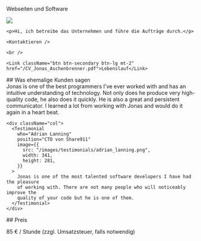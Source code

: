 
<FirstHeader>Webseiten und Software</FirstHeader>

<Section>
  <div className="clearfix">
    <Image src="/images/jonas.png" width={281} height={281} className="mb-2 mb-md-0 float-md-start me-md-2" />

    <p>Hi, ich betreibe das Unternehmen und führe die Aufträge durch.</p>

    <Kontaktieren />

    <br />

    <Link className="btn btn-secondary btn-lg mt-2" href="/CV_Jonas_Aschenbrenner.pdf">Lebenslauf</Link>

  </div>
</Section>

<Section>
  ## Was ehemalige Kunden sagen

  <div className="row">
    <div className="col mb-3 mb-md-0">
      <Testimonial
        who="Sam Hatoum"
        position="Gründer von Xolv.io"
        image={{
          src: "/images/testimonials/sam_hatoum.jpg",
          width: 300,
          height: 281,
        }}
      >
        Jonas is one of the best programmers I&#39;ve ever worked with and has an
        intuitive understanding of technology. Not only does he produce very
        high-quality code, he also does it quickly. He is also a great and persistent
        communicator. I learned a lot from working with Jonas and would do it again in
        a heart beat.
      </Testimonial>
    </div>

    <div className="col">
      <Testimonial
        who="Adrian Lanning"
        position="CTO von Share911"
        image={{
          src: "/images/testimonials/adrian_lanning.png",
          width: 341,
          height: 281,
        }}
      >
        Jonas is one of the most talented software developers I have had the pleasure
        of working with. There are not many people who will noticeably improve the
        quality of your code but he is one of them.
      </Testimonial>
    </div>

  </div>
</Section>

<Section>
  <div className="text-center">
    <Kontaktieren />
  </div>
</Section>

<Section>
  ## Preis

  <p className="mb-0">85 € / Stunde (zzgl. Umsatzsteuer, falls notwendig)</p>
</Section>

